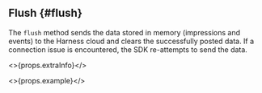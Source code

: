 ## Flush {#flush}

The `flush` method sends the data stored in memory (impressions and events) to the Harness cloud and clears the successfully posted data. If a connection issue is encountered, the SDK re-attempts to send the data.

<>{props.extraInfo}</>

<>{props.example}</>